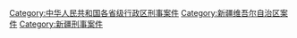 [[Category:中华人民共和国各省级行政区刑事案件|Category:中华人民共和国各省级行政区刑事案件]]
[[Category:新疆维吾尔自治区案件|Category:新疆维吾尔自治区案件]]
[[Category:新疆刑事案件|Category:新疆刑事案件]]